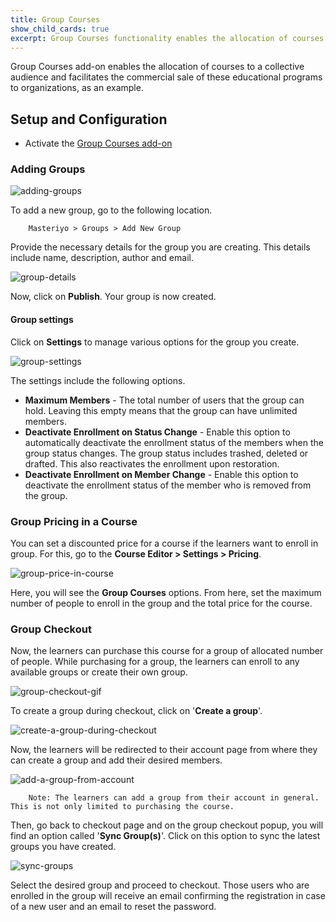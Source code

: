```yaml
---
title: Group Courses
show_child_cards: true
excerpt: Group Courses functionality enables the allocation of courses to a collective audience and facilitates the commercial sale of these educational programs to organizations, as an example.
---
```


Group Courses add-on enables the allocation of courses to a collective audience and facilitates the commercial sale of these educational programs to organizations, as an example.

## Setup and Configuration

- Activate the [Group Courses add-on](https://docs.masteriyo.com/premium-addons/activate-masteriyo-premium-addons)

### Adding Groups

![adding-groups](https://github.com/Masteriyo/masteriyo-docs/assets/75772539/928e9685-d4c8-481b-a0bb-f60f67d8f006)

To add a new group, go to the following location.

        Masteriyo > Groups > Add New Group

Provide the necessary details for the group you are creating. This details include name, description, author and email.

![group-details](https://github.com/Masteriyo/masteriyo-docs/assets/75772539/89ec9114-8b45-4da3-8464-969b032d4d70)

Now, click on **Publish**. Your group is now created.

#### Group settings

Click on **Settings** to manage various options for the group you create.

![group-settings](https://github.com/Masteriyo/masteriyo-docs/assets/75772539/25f07444-5132-480a-897e-4fde84e46742)

The settings include the following options.

- **Maximum Members** - The total number of users that the group can hold. Leaving this empty means that the group can have unlimited members.
- **Deactivate Enrollment on Status Change** - Enable this option to automatically deactivate the enrollment status of the members when the group status changes. The group status includes trashed, deleted or drafted. This also reactivates the enrollment upon restoration.
- **Deactivate Enrollment on Member Change** - Enable this option to deactivate the enrollment status of the member who is removed from the group.

### Group Pricing in a Course

You can set a discounted price for a course if the learners want to enroll in group. For this, go to the **Course Editor > Settings > Pricing**.

![group-price-in-course](https://github.com/Masteriyo/masteriyo-docs/assets/75772539/d3db616c-75e7-4bc3-ae5a-e33cddb38c1e)

Here, you will see the **Group Courses** options. From here, set the maximum number of people to enroll in the group and the total price for the course.

### Group Checkout

Now, the learners can purchase this course for a group of allocated number of people. While purchasing for a group, the learners can enroll to any available groups or create their own group.

![group-checkout-gif](https://s3.ezgif.com/tmp/ezgif-3-14bd2a9289.gif)

To create a group during checkout, click on '**Create a group**'.

![create-a-group-during-checkout](https://github.com/Masteriyo/masteriyo-docs/assets/75772539/9af575e7-3a8d-4f91-9de9-eddc601bd6f1)

Now, the learners will be redirected to their account page from where they can create a group and add their desired members.

![add-a-group-from-account](https://github.com/Masteriyo/masteriyo-docs/assets/75772539/ba9dcebd-6d1d-4d33-a0a8-5a9d7ec843ec)

        Note: The learners can add a group from their account in general. This is not only limited to purchasing the course.

Then, go back to checkout page and on the group checkout popup, you will find an option called '**Sync Group(s)**'. Click on this option to sync the latest groups you have created.

![sync-groups](https://s3.ezgif.com/tmp/ezgif-3-930f0fe4ea.gif)

Select the desired group and proceed to checkout. Those users who are enrolled in the group will receive an email confirming the registration in case of a new user and an email to reset the password.
